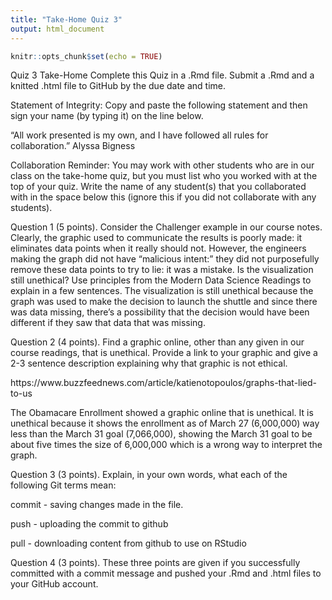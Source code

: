 ```yaml
---
title: "Take-Home Quiz 3"
output: html_document
---
```


```r
knitr::opts_chunk$set(echo = TRUE)
```

Quiz 3 Take-Home
Complete this Quiz in a .Rmd file. Submit a .Rmd and a knitted .html file to GitHub by the due date and time.

Statement of Integrity: Copy and paste the following statement and then sign your name (by typing it) on the line below.

“All work presented is my own, and I have followed all rules for collaboration.”
Alyssa Bigness

Collaboration Reminder: You may work with other students who are in our class on the take-home quiz, but you must list who you worked with at the top of your quiz. Write the name of any student(s) that you collaborated with in the space below this (ignore this if you did not collaborate with any students).





Question 1 (5 points). Consider the Challenger example in our course notes. Clearly, the graphic used to communicate the results is poorly made: it eliminates data points when it really should not. However, the engineers making the graph did not have “malicious intent:” they did not purposefully remove these data points to try to lie: it was a mistake. Is the visualization still unethical? Use principles from the Modern Data Science Readings to explain in a few sentences.
The visualization is still unethical because the graph was used to make the decision to launch the shuttle and since there was data missing, there's a possibility that the decision would have been different if they saw that data that was missing.


Question 2 (4 points). Find a graphic online, other than any given in our course readings, that is unethical. Provide a link to your graphic and give a 2-3 sentence description explaining why that graphic is not ethical.

https://www.buzzfeednews.com/article/katienotopoulos/graphs-that-lied-to-us

The Obamacare Enrollment showed a graphic online that is unethical. It is unethical because it shows the enrollment as of March 27 (6,000,000) way less than the March 31 goal (7,066,000), showing the March 31 goal to be about five times the size of 6,000,000 which is a wrong way to interpret the graph.


Question 3 (3 points). Explain, in your own words, what each of the following Git terms mean:

commit - saving changes made in the file.

push - uploading the commit to github

pull - downloading content from github to use on RStudio

Question 4 (3 points). These three points are given if you successfully committed with a commit message and pushed your .Rmd and .html files to your GitHub account.

